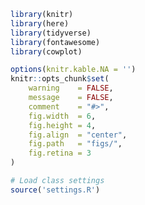 
```r
library(knitr)
library(here)
library(tidyverse)
library(fontawesome)
library(cowplot)

options(knitr.kable.NA = '')
knitr::opts_chunk$set(
    warning    = FALSE,
    message    = FALSE,
    comment    = "#>",
    fig.width  = 6,
    fig.height = 4,
    fig.align  = "center",
    fig.path   = "figs/",
    fig.retina = 3
)

# Load class settings
source('settings.R')
```
